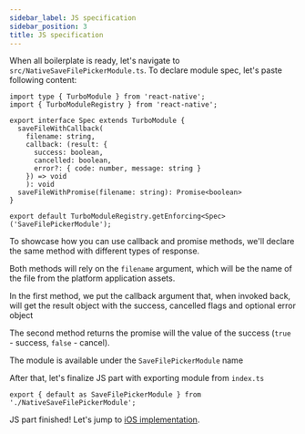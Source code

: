 ```yaml
---
sidebar_label: JS specification
sidebar_position: 3
title: JS specification
---
```



When all boilerplate is ready, let's navigate to `src/NativeSaveFilePickerModule.ts`. To declare module spec, let's paste following content:

```tsx title="src/NativeSaveFilePickerModule.ts"
import type { TurboModule } from 'react-native';
import { TurboModuleRegistry } from 'react-native';

export interface Spec extends TurboModule {
  saveFileWithCallback(
    filename: string,
    callback: (result: {
      success: boolean,
      cancelled: boolean,
      error?: { code: number, message: string }
    }) => void
    ): void
  saveFileWithPromise(filename: string): Promise<boolean>
}

export default TurboModuleRegistry.getEnforcing<Spec>('SaveFilePickerModule');
```

To showcase how you can use callback and promise methods, we'll declare the same method with different types of response.

Both methods will rely on the `filename` argument, which will be the name of the file from the platform application assets.

In the first method, we put the callback argument that, when invoked back, will get the result object with the success, cancelled flags and optional error object

The second method returns the promise will the value of the success (`true` - success, `false` - cancel).

The module is available under the `SaveFilePickerModule` name

<CodegenSpec />

After that, let's finalize JS part with exporting module from `index.ts`

```tsx title="src/index.ts"
export { default as SaveFilePickerModule } from './NativeSaveFilePickerModule';
```

JS part finished! Let's jump to [iOS implementation](./ios-impl).
